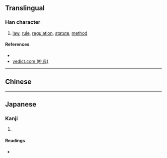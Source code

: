 {{character info/new}}
==Translingual==

===Han character===
{{Han char|rn=9|rad=人|as=06|sn=8|four=|canj=OMMM,XOMMM|ids=⿱亼正}}

# [[law]], [[rule]], [[regulation]], [[statute]], [[method]]

====References====
* {{Han ref|kx=0100.150|dkj=00554|dj=0212.110|hdz=10141.070|uh=4F71|ud=20337}}
* [http://yedict.com/htm/4F/4F71.htm yedict.com (叶典)]

----

==Chinese==
{{zh-see|法|v}}

----

==Japanese==

===Kanji===
{{ja-kanji|grade=|rs=人06}}

# {{defn|lang=ja|sort=人06}}

====Readings====
* {{ja-readings|on=[[ほう]] (hō)|kun=[[のり]] (nori)}}